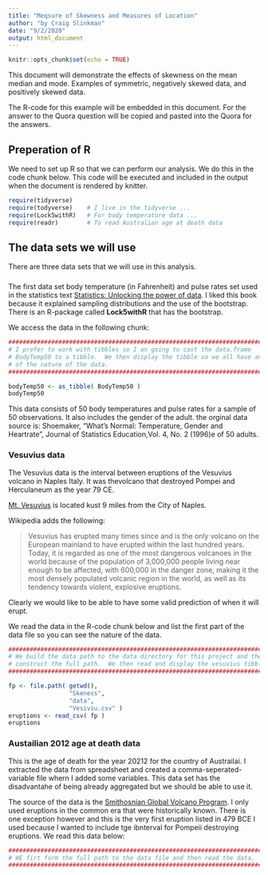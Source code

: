 ```yaml
---
title: "Meqsure of Skewness and Measures of Location"
author: "by Craig Slinkman"
date: "9/2/2020"
output: html_document
---
```


```r
knitr::opts_chunk$set(echo = TRUE)
```

This document will demonstrate the effects of skewness on the mean median and mode.  Examples of symmetric, negatively skewed data, and positively skewed data.  

The R-code for this example will be embedded in this document.  For the answer to the Quora question will be copied and pasted into the Quora for the answers.  


## Preperation of R

We need to set up R so that we can perform our analysis.  We do this in the code chunk below.  This code will be executed and included in the output when the document is rendered by knitter.

```r
require(tidyverse)
require(todyverse)    # I live in the tidyverse ...
require(Lock5withR)   # For body temperature data ...
require(readr)        # To read Australian age at death data 
```


## The data sets we will use
There are three data sets that we will use in this analysis.  

### 

The first data set body temperature  (in Fahrenheit)  and pulse rates set used in the statistics text [Statistics: Unlocking the power of data](https://www.wiley.com/en-us/Statistics%3A+Unlocking+the+Power+of+Data%2C+2nd+Edition-p-9781119308843).  I liked this book because it explained sampling distributions and the use of the bootstrap.  There is an R-package called **Lock5withR** that has the bootstrap.

We access the data in the following chunk:

```r
###############################################################################
# I prefer to work with tibbles so I an going to cast the data.frame 
# BodyTemp50 to a tibble.  We then display the tibble so we all have an idea 
# of the nature of the data.
###############################################################################

bodyTemp50 <- as_tibble( BodyTemp50 )
bodyTemp50
```

This data consists of 50 body temperatures and pulse rates for a sample of 50 observations.  It also includes the gender of the adult.  the orginal data source is: Shoemaker, "What’s Normal: Temperature, Gender and Heartrate", Journal of Statistics Education,Vol. 4, No. 2 (1996)e of 50 adults.

### Vesuvius data

The Vesuvius data is the interval between eruptions of the Vesuvius volcano in Naples Italy.  It was thevolcano that destroyed Pompei and Herculaneum as the year 79 CE.

[Mt. Vesuvius](https://en.wikipedia.org/wiki/Mount_Vesuvius)  is located kust 9 miles from the City of Naples.  

Wikipedia adds the following:

>Vesuvius has erupted many times since and is the only volcano on the European mainland to have erupted within the last hundred years. Today, it is regarded as one of the most dangerous volcanoes in the world because of the population of 3,000,000 people living near enough to be affected, with 600,000 in the danger zone, making it the most densely populated volcanic region in the world, as well as its tendency towards violent, explosive eruptions.

Clearly we would like to be able to have some valid prediction of when it will erupt.

We read the data in the R-code chunk below and list the first part of the data file so you can see the nature of the data.  

```r
###############################################################################
# We build the data path to the data directory for this project and the 
# construct the full path.  We then read and display the vesuvius tibble.
###############################################################################

fp <- file.path( getwd(),
                 "Skeness",
                 "data",
                 "Vesiviu.csv" )
eruptions <- read_csv( fp )
eruptions
```




### Austailian 2012 age at death data

This is the age of death for the year 20212 for the country of Austrailai.  I extracted the data from spreadsheet and created a comma-seperated-variable file whern I added some variables.  This data set has the disadvantahe of being  already aggregated but we should be able to use it.

The source of the data is the [Smithosnian Global Volcano Program](https://volcano.si.edu/showreport.cfm?doi=10.5479/si.GVP.BGVN199606-211020).  I only used eruptions in the common era that were historically known.  There is one exception however and this is the very first eruption listed in 479 BCE I used because I wanted to include tge ibnterval for Pompeii destroying eruptions.  We read this data below:  

```r
###############################################################################
# WE firt form the full path to the data file and then read the data,
###############################################################################


```






